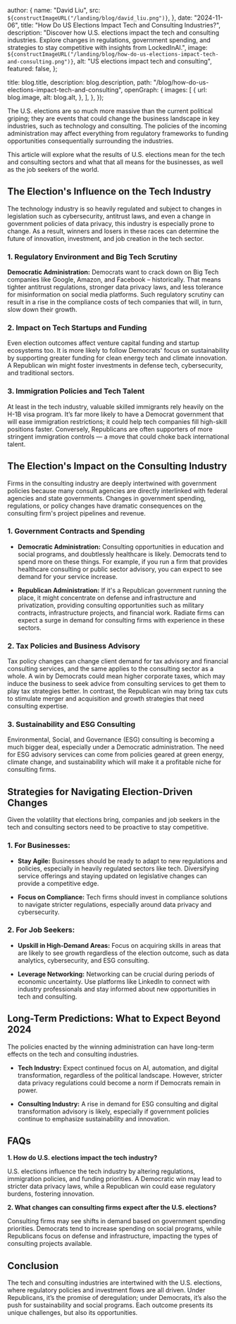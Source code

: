 
  author: {
    name: "David Liu",
    src: `${constructImageURL("/landing/blog/david_liu.png")}`,
  },
  date: "2024-11-06",
  title: "How Do US Elections Impact Tech and Consulting Industries?",
  description:
    "Discover how U.S. elections impact the tech and consulting industries. Explore changes in regulations, government spending, and strategies to stay competitive with insights from LockedInAI.",
  image: `${constructImageURL("/landing/blog/how-do-us-elections-impact-tech-and-consulting.png")}`,
  alt: "US elections impact tech and consulting",
  featured: false,
};

  title: blog.title,
  description: blog.description,
  path: "/blog/how-do-us-elections-impact-tech-and-consulting",
  openGraph: {
    images: [
      {
        url: blog.image,
        alt: blog.alt,
      },
    ],
  },
});


The U.S. elections are so much more massive than the current political griping; they are events that could change the business landscape in key industries, such as technology and consulting. The policies of the incoming administration may affect everything from regulatory frameworks to funding opportunities consequentially surrounding the industries.

This article will explore what the results of U.S. elections mean for the tech and consulting sectors and what that all means for the businesses, as well as the job seekers of the world.

## The Election's Influence on the Tech Industry

The technology industry is so heavily regulated and subject to changes in legislation such as cybersecurity, antitrust laws, and even a change in government policies of data privacy, this industry is especially prone to change. As a result, winners and losers in these races can determine the future of innovation, investment, and job creation in the tech sector.

### 1. Regulatory Environment and Big Tech Scrutiny

**Democratic Administration:** Democrats want to crack down on Big Tech companies like Google, Amazon, and Facebook – historically. That means tighter antitrust regulations, stronger data privacy laws, and less tolerance for misinformation on social media platforms. Such regulatory scrutiny can result in a rise in the compliance costs of tech companies that will, in turn, slow down their growth.

### 2. Impact on Tech Startups and Funding

Even election outcomes affect venture capital funding and startup ecosystems too. It is more likely to follow Democrats' focus on sustainability by supporting greater funding for clean energy tech and climate innovation. A Republican win might foster investments in defense tech, cybersecurity, and traditional sectors.

### 3. Immigration Policies and Tech Talent

At least in the tech industry, valuable skilled immigrants rely heavily on the H-1B visa program. It’s far more likely to have a Democrat government that will ease immigration restrictions; it could help tech companies fill high-skill positions faster. Conversely, Republicans are often supporters of more stringent immigration controls — a move that could choke back international talent.

## The Election's Impact on the Consulting Industry

Firms in the consulting industry are deeply intertwined with government policies because many consult agencies are directly interlinked with federal agencies and state governments. Changes in government spending, regulations, or policy changes have dramatic consequences on the consulting firm's project pipelines and revenue.

### 1. Government Contracts and Spending

- **Democratic Administration:** Consulting opportunities in education and social programs, and doubtlessly healthcare is likely. Democrats tend to spend more on these things. For example, if you run a firm that provides healthcare consulting or public sector advisory, you can expect to see demand for your service increase.

- **Republican Administration:** If it's a Republican government running the place, it might concentrate on defense and infrastructure and privatization, providing consulting opportunities such as military contracts, infrastructure projects, and financial work. Radiate firms can expect a surge in demand for consulting firms with experience in these sectors.

### 2. Tax Policies and Business Advisory

Tax policy changes can change client demand for tax advisory and financial consulting services, and the same applies to the consulting sector as a whole. A win by Democrats could mean higher corporate taxes, which may induce the business to seek advice from consulting services to get them to play tax strategies better. In contrast, the Republican win may bring tax cuts to stimulate merger and acquisition and growth strategies that need consulting expertise.

### 3. Sustainability and ESG Consulting

Environmental, Social, and Governance (ESG) consulting is becoming a much bigger deal, especially under a Democratic administration. The need for ESG advisory services can come from policies geared at green energy, climate change, and sustainability which will make it a profitable niche for consulting firms.

## Strategies for Navigating Election-Driven Changes

Given the volatility that elections bring, companies and job seekers in the tech and consulting sectors need to be proactive to stay competitive.

### 1. For Businesses:

- **Stay Agile:** Businesses should be ready to adapt to new regulations and policies, especially in heavily regulated sectors like tech. Diversifying service offerings and staying updated on legislative changes can provide a competitive edge.

- **Focus on Compliance:** Tech firms should invest in compliance solutions to navigate stricter regulations, especially around data privacy and cybersecurity.

### 2. For Job Seekers:

- **Upskill in High-Demand Areas:** Focus on acquiring skills in areas that are likely to see growth regardless of the election outcome, such as data analytics, cybersecurity, and ESG consulting.

- **Leverage Networking:** Networking can be crucial during periods of economic uncertainty. Use platforms like LinkedIn to connect with industry professionals and stay informed about new opportunities in tech and consulting.

## Long-Term Predictions: What to Expect Beyond 2024

The policies enacted by the winning administration can have long-term effects on the tech and consulting industries.

- **Tech Industry:** Expect continued focus on AI, automation, and digital transformation, regardless of the political landscape. However, stricter data privacy regulations could become a norm if Democrats remain in power.

- **Consulting Industry:** A rise in demand for ESG consulting and digital transformation advisory is likely, especially if government policies continue to emphasize sustainability and innovation.

## FAQs

**1. How do U.S. elections impact the tech industry?**

U.S. elections influence the tech industry by altering regulations, immigration policies, and funding priorities. A Democratic win may lead to stricter data privacy laws, while a Republican win could ease regulatory burdens, fostering innovation.

**2. What changes can consulting firms expect after the U.S. elections?**

Consulting firms may see shifts in demand based on government spending priorities. Democrats tend to increase spending on social programs, while Republicans focus on defense and infrastructure, impacting the types of consulting projects available.

## Conclusion

The tech and consulting industries are intertwined with the U.S. elections, where regulatory policies and investment flows are all driven. Under Republicans, it’s the promise of deregulation; under Democrats, it’s also the push for sustainability and social programs. Each outcome presents its unique challenges, but also its opportunities.
